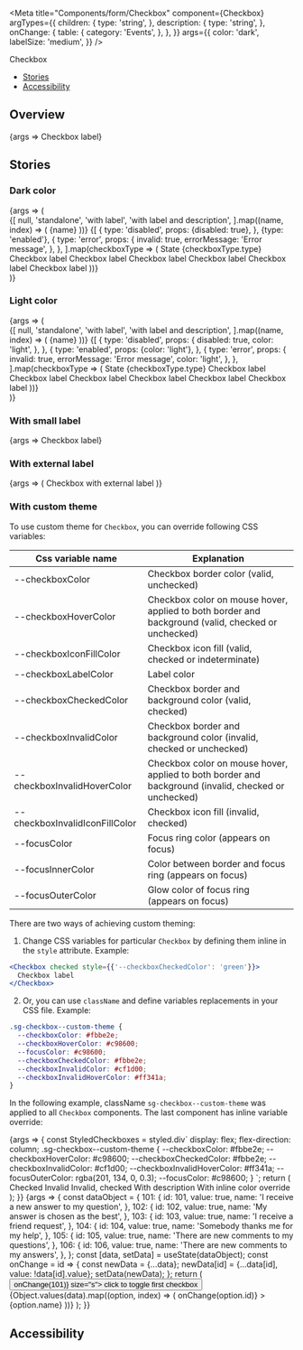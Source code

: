 

<Meta
  title="Components/form/Checkbox"
  component={Checkbox}
  argTypes={{
    children: {
      type: 'string',
    },
    description: {
      type: 'string',
    },
    onChange: {
      table: {
        category: 'Events',
      },
    },
  }}
  args={{
    color: 'dark',
    labelSize: 'medium',
  }}
/>

<PageHeader>Checkbox</PageHeader>

- [Stories](#stories)
- [Accessibility](#accessibility)

## Overview

<Canvas>
  <Story name="Default">
    {args => <Checkbox {...args}>Checkbox label</Checkbox>}
  </Story>
</Canvas>

<ArgsTable story="Default" />

## Stories

### Dark color

<Canvas>
  <Story name="Dark color">
    {args => (
      <div>
        <StoryVariantTable className="sg-story-variant-table--align-items-top">
          <thead>
            <tr>
              {[
                null,
                'standalone',
                'with label',
                'with label and description',
              ].map((name, index) => (
                <th>
                  <Headline
                    key={index}
                    extraBold
                    transform="uppercase"
                    as="span"
                    color="text-gray-70"
                    size="small"
                  >
                    {name}
                  </Headline>
                </th>
              ))}
            </tr>
          </thead>
          <tbody>
            {[
              {
                type: 'disabled',
                props: {disabled: true},
              },
              {type: 'enabled'},
              {
                type: 'error',
                props: {
                  invalid: true,
                  errorMessage: 'Error message',
                },
              },
            ].map(checkboxType => (
              <tr key={checkboxType.type}>
                <td>
                  <Headline bold color="text-gray-50" size="xsmall">
                    State
                  </Headline>
                  <Headline
                    extraBold
                    transform="uppercase"
                    as="span"
                    color="text-gray-70"
                    size="small"
                  >
                    {checkboxType.type}
                  </Headline>
                </td>
                <td>
                  <Flex alignItems="center" direction="column">
                    <Checkbox {...checkboxType.props} errorMessage={null} />
                    <Checkbox
                      {...checkboxType.props}
                      defaultChecked
                      errorMessage={null}
                    />
                    <Checkbox
                      {...checkboxType.props}
                      indeterminate
                      errorMessage={null}
                    />
                  </Flex>
                </td>
                <td>
                  <Flex alignItems="center" direction="column">
                    <Checkbox {...checkboxType.props}>Checkbox label</Checkbox>
                    <Checkbox {...checkboxType.props} defaultChecked>
                      Checkbox label
                    </Checkbox>
                    <Checkbox {...checkboxType.props} indeterminate>
                      Checkbox label
                    </Checkbox>
                  </Flex>
                </td>
                <td>
                  <Flex
                    alignItems="center"
                    style={{
                      maxWidth: '300px',
                    }}
                    direction="column"
                  >
                    <Checkbox
                      {...checkboxType.props}
                      description="More detailed description about this element. You can
                          use here even some formatting and links."
                    >
                      Checkbox label
                    </Checkbox>
                    <Checkbox
                      {...checkboxType.props}
                      defaultChecked
                      description="More detailed description about this element. You can
                          use here even some formatting and links."
                    >
                      Checkbox label
                    </Checkbox>
                    <Checkbox
                      {...checkboxType.props}
                      indeterminate
                      description="More detailed description about this element. You can
                          use here even some formatting and links."
                    >
                      Checkbox label
                    </Checkbox>
                  </Flex>
                </td>
              </tr>
            ))}
          </tbody>
        </StoryVariantTable>
      </div>
    )}
  </Story>
</Canvas>

### Light color

<Canvas>
  <Story name="Light color">
    {args => (
      <div>
        <StoryVariantTable className="sg-story-variant-table--align-items-top">
          <thead>
            <tr>
              {[
                null,
                'standalone',
                'with label',
                'with label and description',
              ].map((name, index) => (
                <th>
                  <Headline
                    key={index}
                    extraBold
                    transform="uppercase"
                    as="span"
                    color="text-gray-70"
                    size="small"
                  >
                    {name}
                  </Headline>
                </th>
              ))}
            </tr>
          </thead>
          <tbody>
            {[
              {
                type: 'disabled',
                props: {
                  disabled: true,
                  color: 'light',
                },
              },
              {
                type: 'enabled',
                props: {color: 'light'},
              },
              {
                type: 'error',
                props: {
                  invalid: true,
                  errorMessage: 'Error message',
                  color: 'light',
                },
              },
            ].map(checkboxType => (
              <tr
                key={checkboxType.type}
                style={{
                  backgroundColor: '#000',
                }}
              >
                <td
                  style={{
                    backgroundColor: 'white',
                  }}
                >
                  <Headline bold color="text-gray-50" size="xsmall">
                    State
                  </Headline>
                  <Headline
                    extraBold
                    transform="uppercase"
                    as="span"
                    color="text-gray-70"
                    size="small"
                  >
                    {checkboxType.type}
                  </Headline>
                </td>
                <td>
                  <Flex alignItems="center" direction="column">
                    <Checkbox {...checkboxType.props} errorMessage={null} />
                    <Checkbox
                      {...checkboxType.props}
                      defaultChecked
                      errorMessage={null}
                    />
                    <Checkbox
                      {...checkboxType.props}
                      indeterminate
                      errorMessage={null}
                    />
                  </Flex>
                </td>
                <td>
                  <Flex alignItems="center" direction="column">
                    <Checkbox {...checkboxType.props}>Checkbox label</Checkbox>
                    <Checkbox {...checkboxType.props} defaultChecked>
                      Checkbox label
                    </Checkbox>
                    <Checkbox {...checkboxType.props} indeterminate>
                      Checkbox label
                    </Checkbox>
                  </Flex>
                </td>
                <td>
                  <Flex
                    alignItems="center"
                    style={{
                      maxWidth: '300px',
                    }}
                    direction="column"
                  >
                    <Checkbox
                      {...checkboxType.props}
                      description="More detailed description about this element. You can
                          use here even some formatting and links."
                    >
                      Checkbox label
                    </Checkbox>
                    <Checkbox
                      {...checkboxType.props}
                      defaultChecked
                      description="More detailed description about this element. You can
                          use here even some formatting and links."
                    >
                      Checkbox label
                    </Checkbox>
                    <Checkbox
                      {...checkboxType.props}
                      indeterminate
                      description="More detailed description about this element. You can
                          use here even some formatting and links."
                    >
                      Checkbox label
                    </Checkbox>
                  </Flex>
                </td>
              </tr>
            ))}
          </tbody>
        </StoryVariantTable>
      </div>
    )}
  </Story>
</Canvas>

### With small label

<Canvas>
  <Story name="With small label" args={{labelSize: 'small'}}>
    {args => <Checkbox {...args}>Checkbox label</Checkbox>}
  </Story>
</Canvas>

### With external label

<Canvas>
  <Story name="With external label">
    {args => (
      <label>
        <Flex alignItems="center">
          Checkbox with external label
          <Checkbox {...args} />
        </Flex>
      </label>
    )}
  </Story>
</Canvas>

### With custom theme

To use custom theme for `Checkbox`, you can override following CSS variables:

| Css variable name              | Explanation                                                                                          |
| ------------------------------ | ---------------------------------------------------------------------------------------------------- |
| --checkboxColor                | Checkbox border color (valid, unchecked)                                                             |
| --checkboxHoverColor           | Checkbox color on mouse hover, applied to both border and background (valid, checked or unchecked)   |
| --checkboxIconFillColor        | Checkbox icon fill (valid, checked or indeterminate)                                                 |
| --checkboxLabelColor           | Label color                                                                                          |
| --checkboxCheckedColor         | Checkbox border and background color (valid, checked)                                                |
| --checkboxInvalidColor         | Checkbox border and background color (invalid, checked or unchecked)                                 |
| --checkboxInvalidHoverColor    | Checkbox color on mouse hover, applied to both border and background (invalid, checked or unchecked) |
| --checkboxInvalidIconFillColor | Checkbox icon fill (invalid, checked)                                                                |
| --focusColor                   | Focus ring color (appears on focus)                                                                  |
| --focusInnerColor              | Color between border and focus ring (appears on focus)                                               |
| --focusOuterColor              | Glow color of focus ring (appears on focus)                                                          |

There are two ways of achieving custom theming:

1. Change CSS variables for particular `Checkbox` by defining them inline in the `style` attribute. Example:

```jsx
<Checkbox checked style={{'--checkboxCheckedColor': 'green'}}>
  Checkbox label
</Checkbox>
```

2. Or, you can use `className` and define variables replacements in your CSS file. Example:

```css
.sg-checkbox--custom-theme {
  --checkboxColor: #fbbe2e;
  --checkboxHoverColor: #c98600;
  --focusColor: #c98600;
  --checkboxCheckedColor: #fbbe2e;
  --checkboxInvalidColor: #cf1d00;
  --checkboxInvalidHoverColor: #ff341a;
}
```

In the following example, className `sg-checkbox--custom-theme` was applied to all `Checkbox` components. The last component has inline variable override:

<Canvas>
  <Story
    name="With custom theme"
    args={{className: 'sg-checkbox--custom-theme'}}
  >
    {args => {
      const StyledCheckboxes = styled.div`
        display: flex;
        flex-direction: column;
        .sg-checkbox--custom-theme {
          --checkboxColor: #fbbe2e;
          --checkboxHoverColor: #c98600;
          --checkboxCheckedColor: #fbbe2e;
          --checkboxInvalidColor: #cf1d00;
          --checkboxInvalidHoverColor: #ff341a;
          --focusOuterColor: rgba(201, 134, 0, 0.3);
          --focusColor: #c98600;
        }
      `;
      return (
        <StyledCheckboxes>
          <Checkbox {...args} defaultChecked>
            Checked
          </Checkbox>
          <Checkbox {...args} invalid>
            Invalid
          </Checkbox>
          <Checkbox {...args} defaultChecked invalid>
            Invalid, checked
          </Checkbox>
          <Checkbox {...args} description="Some description">
            With description
          </Checkbox>
          <Checkbox
            {...args}
            defaultChecked
            style={{'--checkboxCheckedColor': '#163bf3'}}
          >
            With inline color override
          </Checkbox>
        </StyledCheckboxes>
      );
    }}
  </Story>
</Canvas>

<Canvas>
  <Story name="With controlled checkboxes">
    {args => {
      const dataObject = {
        101: {
          id: 101,
          value: true,
          name: 'I receive a new answer to my question',
        },
        102: {
          id: 102,
          value: true,
          name: 'My answer is chosen as the best',
        },
        103: {
          id: 103,
          value: true,
          name: 'I receive a friend request',
        },
        104: {
          id: 104,
          value: true,
          name: 'Somebody thanks me for my help',
        },
        105: {
          id: 105,
          value: true,
          name: 'There are new comments to my questions',
        },
        106: {
          id: 106,
          value: true,
          name: 'There are new comments to my answers',
        },
      };
      const [data, setData] = useState(dataObject);
      const onChange = id => {
        const newData = {...data};
        newData[id] = {...data[id], value: !data[id].value};
        setData(newData);
      };
      return (
        <Flex direction="column">
          <div>
            <Button onClick={() => onChange(101)} size="s">
              click to toggle first checkbox
            </Button>
          </div>
          {Object.values(data).map((option, index) => (
            <Checkbox
              id={option.name}
              checked={option.value}
              onChange={() => onChange(option.id)}
            >
              {option.name}
            </Checkbox>
          ))}
        </Flex>
      );
    }}
  </Story>
</Canvas>

## Accessibility

<CheckboxA11y />
